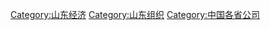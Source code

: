 {{Category diffuse}}

[[Category:山东经济|Category:山东经济]]
[[Category:山东组织|Category:山东组织]]
[[Category:中国各省公司|Category:中国各省公司]]